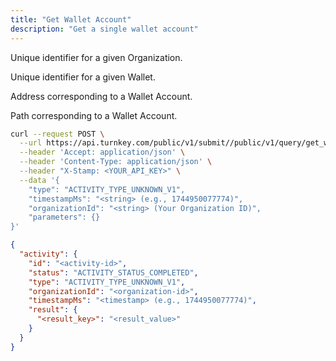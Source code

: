 ```yaml
---
title: "Get Wallet Account"
description: "Get a single wallet account"
---
```



<Authorizations />

<H3Bordered text="Body" />

<ParamField body="organizationId" type="string" required={true}><p>Unique identifier for a given Organization.</p></ParamField>
<ParamField body="walletId" type="string" required={true}><p>Unique identifier for a given Wallet.</p></ParamField>
<ParamField body="address" type="string" required={false}><p>Address corresponding to a Wallet Account.</p></ParamField>
<ParamField body="path" type="string" required={false}><p>Path corresponding to a Wallet Account.</p></ParamField>

<RequestExample>

```bash cURL
curl --request POST \
  --url https://api.turnkey.com/public/v1/submit//public/v1/query/get_wallet_account \
  --header 'Accept: application/json' \
  --header 'Content-Type: application/json' \
  --header "X-Stamp: <YOUR_API_KEY>" \
  --data '{
    "type": "ACTIVITY_TYPE_UNKNOWN_V1",
    "timestampMs": "<string> (e.g., 1744950077774)",
    "organizationId": "<string> (Your Organization ID)",
    "parameters": {}
}'
```

</RequestExample>

<ResponseExample>

```json 200
{
  "activity": {
    "id": "<activity-id>",
    "status": "ACTIVITY_STATUS_COMPLETED",
    "type": "ACTIVITY_TYPE_UNKNOWN_V1",
    "organizationId": "<organization-id>",
    "timestampMs": "<timestamp> (e.g., 1744950077774)",
    "result": {
      "<result_key>": "<result_value>"
    }
  }
}
```

</ResponseExample>
